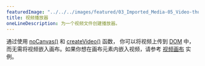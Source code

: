 ---
featuredImage: "../../../images/featured/03_Imported_Media-05_Video-thumbnail.png"
title: 视频播放器
oneLineDescription: 为一个视频文件创建播放器。
---

通过使用 <a href="https://p5js.org/reference/p5/noCanvas" target="_blank">noCanvas()</a> 和 <a href="https://p5js.org/reference/p5/createVideo" target="_blank">createVideo()</a> 函数， 你可以将视频上传到 <a href="https://developer.mozilla.org/en-US/docs/Glossary/DOM" target="_blank">DOM</a> 中，而无需将视频嵌入画布。如果你想在画布元素内嵌入视频，请参考 <a href="https://p5js.org/examples/imported-media-video-canvas/" target="_blank">视频画布</a> 实例。